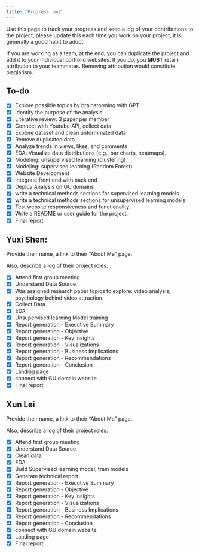 ```yaml
---
title: "Progress log"
---
```


Use this page to track your progress and keep a log of your contributions to the project, please update this each time you work on your project, it is generally a good habit to adopt.

If you are working as a team, at the end, you can duplicate the project and add it to your individual portfolio websites. If you do, you **MUST** retain attribution to your teammates. Removing attribution would constitute plagiarism.

## To-do

* [x] Explore possible topics by brainstorming with GPT 
* [x] Identify the purpose of the analysis
* [x] Literative review: 3 paper per member
* [x] Connect with Youtube API, collect data
* [x] Explore dataset and clean unformmated data
* [x] Remove duplicated data 
* [x] Analyze trends in views, likes, and comments 
* [x] EDA: Visualize data distributions (e.g., bar charts, heatmaps).
* [x] Modeling: unsupervised learning (clustering)
* [x] Modeling: supervised learning (Random Forest)
* [x] Website Development
* [x] Integrate front end with back end 
* [x] Deploy Analysis on GU domains
* [x] write a technical methods sections for supervised learning models
* [x] write a technical methods sections for unsupervised learning models
* [x] Test website responsiveness and functionality.
* [x] Write a README or user guide for the project.
* [x] Final report


## Yuxi Shen:

Provide their name, a link to their "About Me" page.

Also, describe a log of their project roles.

* [x] Attend first group meeting
* [x] Understand Data Source 
* [x] Was assigned research paper topics to explore: video analysis, psychology behind video attraction. 
* [x] Collect Data
* [x] EDA
* [x] Unsupervised learning Model training
* [x] Report generation - Executive Summary 
* [x] Report generation - Objective
* [x] Report generation - Key Insights
* [x] Report generation - Visualizations
* [x] Report generation - Business Implications
* [x] Report generation - Recommendations
* [x] Report generation - Conclusion
* [x] Landing page
* [x] connect with GU domain website
* [x] Final report


## Xun Lei

Provide their name, a link to their "About Me" page.

Also, describe a log of their project roles.


* [x] Attend first group meeting
* [x] Understand Data Source 
* [x] Clean data
* [x] EDA
* [x] Build Supervised learning model, train models 
* [x] Generate technical report
* [x] Report generation - Executive Summary 
* [x] Report generation - Objective
* [x] Report generation - Key Insights
* [x] Report generation - Visualizations
* [x] Report generation - Business Implications
* [x] Report generation - Recommendations
* [x] Report generation - Conclusion
* [x] connect with GU domain website
* [x] Landing page
* [x] Final report

